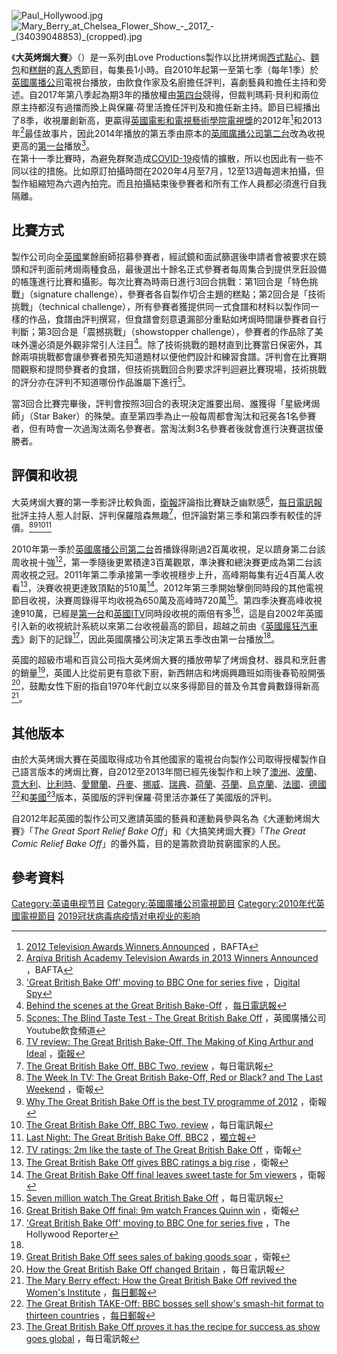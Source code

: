 {{Infobox television
| show_name = ''The Great British Bake Off''
| image = [[File:The_Great_British_Bake_Off_title.jpg|270px]]
| caption =
| show_name_2 =
| genre = [[烹飪|烹飪]]、[[烤焗|烤焗]]
| format = [[真人秀|真人秀]]競賽
| creator =
| developer =
| director = Andy Devonshire（2010～2012、2014–）<br/>Scott Tankard（2012～2013）
| creative_director =
| presenter = Mel Giedroyc與Sue Perkins（2012～2016）<br/>Sandi Toksvig與Noel Fielding（2017）
| judges = [[瑪莉·貝利|瑪莉·貝利]]（2012～2016）<br/>[[保羅·荷里活|保羅·荷里活]]<br/>Prue Leith（2017）
| theme_music_composer =
| opentheme =
| endtheme =
| composer =
| country = 英國
| language = 英語
| num_series = 6
| num_episodes = 34（包括16集番外篇）
| executive_producer = Anna Beattie（2010–）<br/>Richard McKerrow（2010）<br/>Kieran Smith（2012）
| producer = Amanda Westwood（2012）<br/>Samantha Beddoes（2013–）
| editor = Victoria Watson（2010）<br/>Melissa Brown（2011）<br/>Amanda Westwood（2013–）
| location = [[科茨沃尔德|科茨沃尔德]]、[[斯昆_(城鎮)|斯昆]]皇宮、[[桑威治_(肯特郡)|桑威治]]、[[德比郡|德比郡]]Bakewell、[[康沃爾郡|康沃爾郡]]Mousehole、富勒姆宮（2010）<br/>[[雷德布里奇區|雷德布里奇區]]Valentines Mansion（2011）<br/>[[森麻實郡|森麻實郡]]Harptree Court（2012～13）<br/>[[伯克郡|伯克郡]]Welford Park（2014–）
| cinematography =
| camera =
| runtime = 60分鐘
| company = Love Productions
| distributor = [[英國廣播公司商業分支|英國廣播公司商業分支]]
| channel = [[英國廣播公司第二台|BBC 2]]（2010～2013）<br/>[[英國廣播公司第一台|BBC 1]]（2014～16）<br/>[[第四台_(英國)|第四台]]（2017）
| picture_format = [[16:9|16:9]]
| audio_format = 立體聲
| first_aired = 2010年8月17日
| last_aired = 今
| status = 播放及製作中
| preceded_by =
| followed_by =
| related = {{link-en|大英縫紉大賽|Great British Sewing Bee}}<br/>{{link-en|我要做廚神 (英國節目)|MasterChef (UK TV series)|我要做廚神}}<br/>{{link-en|與我共進晚餐|Come Dine with Me}}<br/>{{link-en|大英菜單|Great British Menu}}
| website = http://www.bbc.co.uk/programmes/b013pqnm
| production_website = http://www.thegreatbritishbakeoff.co.uk
}}
[[File:Paul_Hollywood.jpg|thumb]]
[[File:Mary_Berry_at_Chelsea_Flower_Show_-_2017_-_(34039048853)_(cropped).jpg|thumb]]

《'''大英烤焗大賽'''》（{{lang-en|''The Great British Bake Off''}}）是一系列由Love Productions製作以比拼烤焗[[西式點心|西式點心]]、[[麵包|麵包]]和[[糕餅|糕餅]]的[[真人秀|真人秀]]節目，每集長1小時。自2010年起第一至第七季（每年1季）於[[英國廣播公司|英國廣播公司]]電視台播放，由飲食作家{{link-en|瑪莉·貝利|Mary Berry (food writer)}}及名廚{{link-en|保羅·荷里活|Paul Hollywood}}擔任評判，喜劇藝員{{link-en|Mel Giedroyc|Mel Giedroyc}}和{{link-en|Sue Perkins|Sue Perkins}}擔任主持和旁述。自2017年第八季起為期3年的播放權由[[第四台_(英國)|第四台]]競得，但裁判瑪莉·貝利和兩位原主持都沒有過擋而換上{{link-en|Prue Leith|Prue Leith}}與保羅·荷里活擔任評判及{{link-en|Sandi Toksvig|Sandi Toksvig}}和{{link-en|Noel Fielding|Noel Fielding}}擔任新主持。節目已經播出了8季，收視屢創新高，更贏得[[英國電影和電視藝術學院|英國電影和電視藝術學院]][[英國學術電視獎|電視獎]]的2012年<ref>[https://www.bafta.org/press/television-awards-winners-announced,202,SNS.html 2012 Television Awards Winners Announced] {{Wayback|url=https://www.bafta.org/press/television-awards-winners-announced,202,SNS.html |date=20131023060335 }}，BAFTA</ref>和2013年<ref>[https://www.bafta.org/press/arqiva-british-academy-television-awards-in-2013-winners-announced,268,SNS.html Arqiva British Academy Television Awards in 2013 Winners Announced] {{Wayback|url=https://www.bafta.org/press/arqiva-british-academy-television-awards-in-2013-winners-announced,268,SNS.html |date=20140228001842 }}，BAFTA</ref>最佳故事片，因此2014年播放的第五季由原本的[[英國廣播公司第二台|英國廣播公司第二台]]改為收視更高的[[英國廣播公司第一台|第一台]]播放<ref name="bbc1">[http://www.digitalspy.co.uk/tv/s215/great-british-bake-off/news/a523634/great-british-bake-off-moving-to-bbc-one-for-series-five.html 'Great British Bake Off' moving to BBC One for series five] {{Wayback|url=http://www.digitalspy.co.uk/tv/s215/great-british-bake-off/news/a523634/great-british-bake-off-moving-to-bbc-one-for-series-five.html |date=20131119012317 }}，[[Digital_Spy|Digital Spy]]</ref>。
<br>
在第十一季比賽時，為避免群聚造成[[COVID-19|COVID-19]]疫情的擴散，所以也因此有一些不同以往的措施。比如原訂拍攝時間在2020年4月至7月，12至13週每週末拍攝，但製作組縮短為六週內拍完。而且拍攝結束後參賽者和所有工作人員都必須進行自我隔離。

==比賽方式==
製作公司向全[[英國|英國]]業餘廚師招募參賽者，經試鏡和面試篩選後申請者會被要求在鏡頭和評判面前烤焗兩種食品，最後選出十餘名正式參賽者每周集合到提供烹飪設備的帳篷進行比賽和攝影。每次比賽為時兩日進行3回合挑戰：第1回合是「特色挑戰」（signature challenge），參賽者各自製作切合主題的糕點；第2回合是「技術挑戰」（technical challenge），所有參賽者獲提供同一式食譜和材料以製作同一樣的作品，食譜由評判撰寫，但食譜會刻意遺漏部分重點如烤焗時間讓參賽者自行判斷；第3回合是「震撼挑戰」（showstopper challenge），參賽者的作品除了美味外還必須是外觀非常引人注目<ref>[http://www.telegraph.co.uk/culture/tvandradio/bbc/9411189/Behind-the-scenes-at-the-Great-British-Bake-Off.html Behind the scenes at the Great British Bake-Off] {{Wayback|url=http://www.telegraph.co.uk/culture/tvandradio/bbc/9411189/Behind-the-scenes-at-the-Great-British-Bake-Off.html |date=20131108212819 }}，[[每日電訊報|每日電訊報]]</ref>。除了技術挑戰的題材直到比賽當日保密外，其餘兩項挑戰都會讓參賽者預先知道題材以便他們設計和練習食譜。評判會在比賽期間觀察和提問參賽者的食譜，但技術挑戰回合則要求評判迴避比賽現場，技術挑戰的評分亦在評判不知道哪份作品誰屬下進行<ref>[http://www.youtube.com/watch?v=j0JkUkAq0Rc Scones: The Blind Taste Test - The Great British Bake Off] {{Wayback|url=http://www.youtube.com/watch?v=j0JkUkAq0Rc |date=20140630081328 }}，英國廣播公司Youtube飲食頻道</ref>。

當3回合比賽完畢後，評判會按照3回合的表現決定誰要出局、誰獲得「星級烤焗師」（Star Baker）的殊榮。直至第四季為止一般每周都會淘汰和冠冕各1名參賽者，但有時會一次過淘汰兩名參賽者。當淘汰剩3名參賽者後就會進行決賽選拔優勝者。

==評價和收視==
大英烤焗大賽的第一季影評比較負面，[[衛報|衛報]]評論指比賽缺乏幽默感<ref>[http://www.theguardian.com/tv-and-radio/2010/aug/18/lucy-mangan-tv-review TV review: The Great British Bake-Off, The Making of King Arthur and Ideal] {{Wayback|url=http://www.theguardian.com/tv-and-radio/2010/aug/18/lucy-mangan-tv-review |date=20131023093923 }}，[[衛報|衛報]]</ref>，[[每日電訊報|每日電訊報]]批評主持人惹人討厭、評判保羅陰森無趣<ref>[http://www.telegraph.co.uk/culture/tvandradio/7950624/The-Great-British-Bake-Off-BBC-Two-review.html The Great British Bake Off, BBC Two, review] {{Wayback|url=http://www.telegraph.co.uk/culture/tvandradio/7950624/The-Great-British-Bake-Off-BBC-Two-review.html |date=20131106144239 }}，每日電訊報</ref>，但評論對第三季和第四季有較佳的評價。<ref>[http://www.guardian.co.uk/tv-and-radio/video/2012/aug/24/week-tv-great-british-bake-off-red-black-last-weekend-video The Week In TV: The Great British Bake-Off, Red or Black? and The Last Weekend] {{Wayback|url=http://www.guardian.co.uk/tv-and-radio/video/2012/aug/24/week-tv-great-british-bake-off-red-black-last-weekend-video |date=20121029101937 }}，衛報</ref><ref>[http://www.guardian.co.uk/tv-and-radio/video/2012/dec/17/great-british-bake-off-video Why The Great British Bake Off is the best TV programme of 2012] {{Wayback|url=http://www.guardian.co.uk/tv-and-radio/video/2012/dec/17/great-british-bake-off-video |date=20121228043946 }}，衛報</ref><ref>[http://www.telegraph.co.uk/culture/tvandradio/8706519/The-Great-British-Bake-Off-BBC-Two-review.html The Great British Bake Off, BBC Two, review] {{Wayback|url=http://www.telegraph.co.uk/culture/tvandradio/8706519/The-Great-British-Bake-Off-BBC-Two-review.html |date=20131108175402 }}，每日電訊報</ref><ref>[http://www.independent.co.uk/arts-entertainment/tv/reviews/last-night-the-great-british-bake-off-bbc2-8214164.html Last Night: The Great British Bake Off, BBC2] {{Wayback|url=http://www.independent.co.uk/arts-entertainment/tv/reviews/last-night-the-great-british-bake-off-bbc2-8214164.html |date=20131215113230 }}，[[獨立報|獨立報]]</ref>

2010年第一季於[[英國廣播公司第二台|英國廣播公司第二台]]首播錄得剛過2百萬收視，足以躋身第二台該周收視十強<ref>[http://www.theguardian.com/media/2010/aug/18/great-british-bake-off-ratings TV ratings: 2m like the taste of The Great British Bake Off] {{Wayback|url=http://www.theguardian.com/media/2010/aug/18/great-british-bake-off-ratings |date=20131023081153 }}，衛報</ref>，第一季隨後更累積達3百萬觀眾，準決賽和總決賽更成為第二台該周收視之冠。2011年第二季承接第一季收視穩步上升，高峰期每集有近4百萬人收看<ref>[http://www.theguardian.com/tv-and-radio/2011/oct/03/great-british-bake-off-final The Great British Bake Off gives BBC ratings a big rise] {{Wayback|url=http://www.theguardian.com/tv-and-radio/2011/oct/03/great-british-bake-off-final |date=20131023081251 }}，衛報</ref>，決賽收視更達致頂點的510萬<ref>[http://www.theguardian.com/media/2011/oct/05/great-british-bake-off-ratings The Great British Bake Off final leaves sweet taste for 5m viewers] {{Wayback|url=http://www.theguardian.com/media/2011/oct/05/great-british-bake-off-ratings |date=20131023062026 }}，衛報</ref>。2012年第三季開始擊倒同時段的其他電視節目收視，決賽周錄得平均收視為650萬及高峰時720萬<ref>[http://www.telegraph.co.uk/culture/tvandradio/9614450/Seven-million-watch-The-Great-British-Bake-Off.html Seven million watch The Great British Bake Off] {{Wayback|url=http://www.telegraph.co.uk/culture/tvandradio/9614450/Seven-million-watch-The-Great-British-Bake-Off.html |date=20131108173736 }}，每日電訊報</ref>。第四季決賽高峰收視達910萬，已經是[[英國廣播公司第一台|第一台]]和[[ITV_(英國頻道)|英國ITV]]同時段收視的兩倍有多<ref>[http://www.theguardian.com/media/2013/oct/23/great-british-bake-off-final-frances-quinn Great British Bake Off final: 9m watch Frances Quinn win] {{Wayback|url=http://www.theguardian.com/media/2013/oct/23/great-british-bake-off-final-frances-quinn |date=20140301052015 }}，衛報</ref>，這是自2002年英國引入新的收視統計系統以來第二台收視最高的節目，超越之前由《[[英國瘋狂汽車秀|英國瘋狂汽車秀]]》創下的記錄<ref>[http://www.hollywoodreporter.com/news/bbcs-great-british-bake-ends-650312 'Great British Bake Off' moving to BBC One for series five] {{Wayback|url=http://www.hollywoodreporter.com/news/bbcs-great-british-bake-ends-650312 |date=20140124162920 }}，The Hollywood Reporter</ref>，因此英國廣播公司決定第五季改由第一台播放<ref name="bbc1"/>。

英國的超級市場和百貨公司指大英烤焗大賽的播放帶挈了烤焗食材、器具和烹飪書的銷量<ref>[http://www.telegraph.co.uk/foodanddrink/foodanddrinknews/9530119/Great-British-Bake-Off-sees-sales-of-baking-goods-soar.html Great British Bake Off sees sales of baking goods soar] {{Wayback|url=http://www.telegraph.co.uk/foodanddrink/foodanddrinknews/9530119/Great-British-Bake-Off-sees-sales-of-baking-goods-soar.html |date=20131108222918 }}，衛報</ref>，英國人比從前更有意欲下廚，新西餅店和烤焗興趣班如雨後春筍般開張<ref>[http://www.telegraph.co.uk/foodanddrink/10370144/How-the-Great-British-Bake-Off-changed-Britain.html How the Great British Bake Off changed Britain] {{Wayback|url=http://www.telegraph.co.uk/foodanddrink/10370144/How-the-Great-British-Bake-Off-changed-Britain.html |date=20140402204924 }}，每日電訊報</ref>，鼓勵女性下廚的{{link-en|英國婦女研究會|Women's Institutes}}指自1970年代創立以來多得節目的普及令其會員數錄得新高<ref>[http://www.dailymail.co.uk/news/article-2275940/The-Mary-Berry-effect-How-Great-British-Bake-Off-revived-Womens-Institute-revival.html The Mary Berry effect: How the Great British Bake Off revived the Women's Institute] {{Wayback|url=http://www.dailymail.co.uk/news/article-2275940/The-Mary-Berry-effect-How-Great-British-Bake-Off-revived-Womens-Institute-revival.html |date=20140102025514 }}，[[每日郵報|每日郵報]]</ref>。

==其他版本==
由於大英烤焗大賽在英國取得成功令其他國家的電視台向製作公司取得授權製作自己語言版本的烤焗比賽，自2012至2013年間已經先後製作和上映了[[澳洲|澳洲]]、[[波蘭|波蘭]]、[[意大利|意大利]]、[[比利時|比利時]]、[[愛爾蘭|愛爾蘭]]、[[丹麥|丹麥]]、[[挪威|挪威]]、[[瑞典|瑞典]]、[[荷蘭|荷蘭]]、[[芬蘭|芬蘭]]、[[烏克蘭|烏克蘭]]、[[法國|法國]]、[[德國|德國]]<ref>[http://www.dailymail.co.uk/tvshowbiz/article-2448295/BBC-bosses-sell-The-Great-British-Bake-Offs-smash-hit-format-thirteen-countries.html The Great British TAKE-Off: BBC bosses sell show's smash-hit format to thirteen countries] {{Wayback|url=http://www.dailymail.co.uk/tvshowbiz/article-2448295/BBC-bosses-sell-The-Great-British-Bake-Offs-smash-hit-format-thirteen-countries.html |date=20131007091200 }}，[[每日郵報|每日郵報]]</ref>和[[美國|美國]]<ref>[http://www.telegraph.co.uk/culture/tvandradio/9844086/The-Great-British-Bake-Off-proves-it-has-the-recipe-for-success-as-show-goes-global.html  The Great British Bake Off proves it has the recipe for success as show goes global] {{Wayback|url=http://www.telegraph.co.uk/culture/tvandradio/9844086/The-Great-British-Bake-Off-proves-it-has-the-recipe-for-success-as-show-goes-global.html |date=20140324142030 }}，每日電訊報</ref>版本，英國版的評判保羅·荷里活亦兼任了美國版的評判。

自2012年起英國的製作公司又邀請英國的藝員和運動員參與名為《大運動烤焗大賽》「''The Great Sport Relief Bake Off''」和《大搞笑烤焗大賽》「''The Great Comic Relief Bake Off''」的番外篇，目的是籌款資助貧窮國家的人民。

==參考資料==
{{reflist|2}}

{{DEFAULTSORT:Great British Bake Off, The}}
[[Category:英语电视节目|Category:英语电视节目]]
[[Category:英國廣播公司電視節目|Category:英國廣播公司電視節目]]
[[Category:2010年代英國電視節目|Category:2010年代英國電視節目]]
[[Category:2019冠状病毒病疫情对电视业的影响|]]